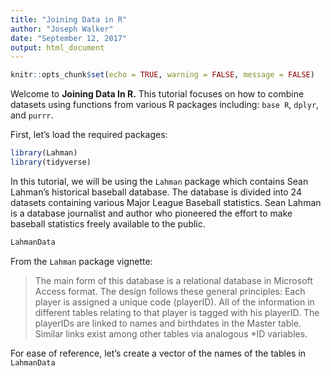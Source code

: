 ```yaml
---
title: "Joining Data in R"
author: "Joseph Walker"
date: "September 12, 2017"
output: html_document
---
```


```r
knitr::opts_chunk$set(echo = TRUE, warning = FALSE, message = FALSE)
```

Welcome to **Joining Data In R.** This tutorial focuses on how to combine datasets using functions from various R packages including: `base R`, `dplyr`, and `purrr`.

First, let's load the required packages:
```r
library(Lahman)
library(tidyverse)
```

In this tutorial, we will be using the `Lahman` package which contains Sean Lahman's historical baseball database. The database is divided into 24 datasets containing various Major League Baseball statistics. Sean Lahman is a database journalist and author who pioneered the effort to make baseball statistics freely available to the public.

```r
LahmanData
```

From the `Lahman` package vignette:

> The main form of this database is a relational database in Microsoft Access format. The design follows these general principles: Each player is assigned a unique code (playerID). All of the information in different tables relating to that player is tagged with his playerID. The playerIDs are linked to names and birthdates in the Master table. Similar links exist among other tables via analogous *ID variables.

For ease of reference, let's create a vector of the names of the tables in `LahmanData`
```r


```
